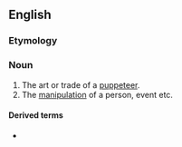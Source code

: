 ==English==

===Etymology===
{{suffix|en|puppeteer|ing}}

===Noun===
{{en-noun|-}}

# The art or trade of a [[puppeteer]].
# The [[manipulation]] of a person, event etc.

====Derived terms====
* {{l|en|sock puppeteering}}